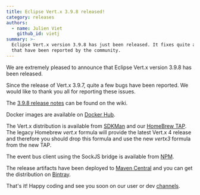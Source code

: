 ```yaml
---
title: Eclipse Vert.x 3.9.8 released!
category: releases
authors:
  - name: Julien Viet
    github_id: vietj
summary: >-
  Eclipse Vert.x version 3.9.8 has just been released. It fixes quite a few bugs
  that have been reported by the community.
---
```


We are extremely pleased to announce that Eclipse Vert.x version 3.9.8 has been released.

Since the release of Vert.x 3.9.7, quite a few bugs have been reported. We would like to thank you all for reporting these issues.

The [3.9.8 release notes](https://github.com/vert-x3/wiki/wiki/3.9.8-Release-Notes) can be found on the wiki.

Docker images are available on [Docker Hub](https://hub.docker.com/u/vertx/).

The Vert.x distribution is available from [SDKMan](http://sdkman.io/index.html) and our [HomeBrew TAP](https://github.com/vertx-distrib/homebrew-tap). The
legacy Homebrew _vert.x_ formula will provide the latest Vert.x 4 release and therefore you should drop this formula and use the new _vertx3_ formula
from the new TAP.

The event bus client using the SockJS bridge is available from [NPM](https://www.npmjs.com/package/@vertx/eventbus-bridge-client.js).

The release artifacts have been deployed to [Maven Central](http://search.maven.org/#search%7Cga%7C1%7Cg%3A%22io.vertx%22%20AND%20v%3A%223.9.8%22) and you can get the distribution on [Bintray](https://bintray.com/vertx/downloads/distribution/3.9.8/view).

That's it! Happy coding and see you soon on our user or dev [channels](https://vertx.io/community).
